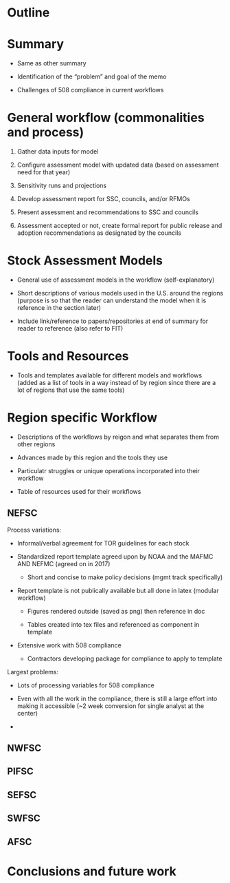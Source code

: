 # Outline

# Summary

  - Same as other summary
  
  - Identification of the "problem" and goal of the memo
  
  - Challenges of 508 compliance in current workflows

# General workflow (commonalities and process)

  1. Gather data inputs for model
  
  2. Configure assessment model with updated data (based on assessment need for that year)
  
  3. Sensitivity runs and projections
  
  4. Develop assessment report for SSC, councils, and/or RFMOs
  
  5. Present assessment and recommendations to SSC and councils
  
  6. Assessment accepted or not, create formal report for public release and adoption recommendations as designated by the councils

# Stock Assessment Models

  - General use of assessment models in the workflow (self-explanatory)
  
  - Short descriptions of various models used in the U.S. around the regions (purpose is so that the reader can understand the model when it is reference in the section later)
  
  - Include link/reference to papers/repositories at end of summary for reader to reference (also refer to FIT)

# Tools and Resources

  - Tools and templates available for different models and workflows (added as a list of tools in a way instead of by region since there are a lot of regions that use the same tools)

# Region specific Workflow

  - Descriptions of the workflows by reigon and what separates them from other regions
  
  - Advances made by this region and the tools they use
  
  - Particulatr struggles or unique operations incorporated into their workflow
  
  - Table of resources used for their workflows

## NEFSC

Process variations:

  - Informal/verbal agreement for TOR guidelines for each stock
  
  - Standardized report template agreed upon by NOAA and the MAFMC AND NEFMC (agreed on in 2017)
  
    - Short and concise to make policy decisions (mgmt track specifically)
  
  - Report template is not publically available but all done in latex (modular workflow)
  
    - Figures rendered outside (saved as png) then reference in doc
    
    - Tables created into tex files and referenced as component in template
    
  - Extensive work with 508 compliance
  
    - Contractors developing package for compliance to apply to template
    
Largest problems:

  - Lots of processing variables for 508 compliance
  
  - Even with all the work in the compliance, there is still a large effort into making it accessible (~2 week conversion for single analyst at the center)
  
  - 
  
## NWFSC

## PIFSC

## SEFSC

## SWFSC

## AFSC

# Conclusions and future work




